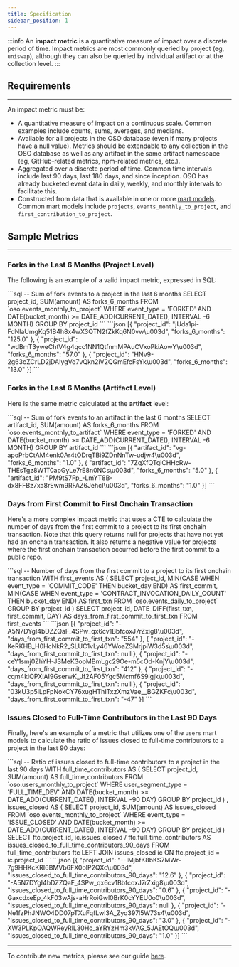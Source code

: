 ```yaml
---
title: Specification
sidebar_position: 1
---
```




:::info
An **impact metric** is a quantitative measure of impact over a discrete period of time. Impact metrics are most commonly queried by project (eg, `uniswap`), although they can also be queried by individual artifact or at the collection level.
:::

## Requirements

---

An impact metric must be:

- A quantitative measure of impact on a continuous scale. Common examples include counts, sums, averages, and medians.
- Available for all projects in the OSO database (even if many projects have a null value). Metrics should be extendable to any collection in the OSO database as well as any artifact in the same artifact namespace (eg, GitHub-related metrics, npm-related metrics, etc.).
- Aggregated over a discrete period of time. Common time intervals include last 90 days, last 180 days, and since inception. OSO has already bucketed event data in daily, weekly, and monthly intervals to facilitate this.
- Constructed from data that is available in one or more [mart models](https://github.com/opensource-observer/oso/tree/main/dbt/models/marts). Common mart models include `projects`, `events_monthly_to_project`, and `first_contribution_to_project`.

## Sample Metrics

---

### Forks in the Last 6 Months (Project Level)

The following is an example of a valid impact metric, expressed in SQL:

<Tabs>
  <TabItem value="query" label="Query" default>
    ```sql
      -- Sum of fork events to a project in the last 6 months
      SELECT
        project_id,
        SUM(amount) AS forks_6_months
      FROM `oso.events_monthly_to_project`
      WHERE 
        event_type = 'FORKED'
        AND DATE(bucket_month) >= DATE_ADD(CURRENT_DATE(), INTERVAL -6 MONTH)
      GROUP BY project_id
      ```
  </TabItem>
  <TabItem value="response" label="Response">
    ```json
      [{
        "project_id": "jUda1pi-FdNlaUmgKq51B4h8x4wX3QTN2fZkKq6N0vw\u003d",
        "forks_6_months": "125.0"
      }, {
        "project_id": "wdBmT3yweChtV4g4qcc1NN1QtfnmMPAuCVxoPkiAowY\u003d",
        "forks_6_months": "57.0"
      }, {
        "project_id": "HNv9-2g63oZCrLD2jDAIygVq7vQkn2iV2QGmEfcFsYk\u003d",
        "forks_6_months": "13.0"
      }]
    ```
  </TabItem>
</Tabs>

### Forks in the Last 6 Months (Artifact Level)

Here is the same metric calculated at the **artifact** level:

<Tabs>
  <TabItem value="query" label="Query" default>
    ```sql
      -- Sum of fork events to an artifact in the last 6 months
      SELECT
        artifact_id,
        SUM(amount) AS forks_6_months
      FROM `oso.events_monthly_to_artifact`
      WHERE 
        event_type = 'FORKED'
        AND DATE(bucket_month) >= DATE_ADD(CURRENT_DATE(), INTERVAL -6 MONTH)
      GROUP BY artifact_id
      ```
  </TabItem>
  <TabItem value="response" label="Response">
    ```json
      [{
        "artifact_id": "vg-apoPrbCtAM4enk0Ar4tODrqTBi9ZDnNnTw-udjw4\u003d",
        "forks_6_months": "1.0"
      }, {
        "artifact_id": "7ZqXfQTqiCHHcRw-THEsTgz8W1T0apGyLe7rE8n0NCs\u003d",
        "forks_6_months": "5.0"
      }, {
        "artifact_id": "PM9tS7Fp_-LmYT8B-dx8FFBz7xa8rEwm9RFAZ6JehcI\u003d",
        "forks_6_months": "1.0"
      }]
    ```
  </TabItem>
</Tabs>

### Days from First Commit to First Onchain Transaction

Here's a more complex impact metric that uses a CTE to calculate the number of days from the first commit to a project to its first onchain transaction. Note that this query returns null for projects that have not yet had an onchain transaction. It also returns a negative value for projects where the first onchain transaction occurred before the first commit to a public repo.

<Tabs>
  <TabItem value="query" label="Query" default>
    ```sql
      -- Number of days from the first commit to a project to its first onchain transaction
      WITH first_events AS (
        SELECT
          project_id,
          MIN(CASE WHEN event_type = 'COMMIT_CODE' THEN bucket_day END) AS first_commit,
          MIN(CASE WHEN event_type = 'CONTRACT_INVOCATION_DAILY_COUNT' THEN bucket_day END) AS first_txn
        FROM `oso.events_daily_to_project`
        GROUP BY project_id
      )
      SELECT
        project_id,
        DATE_DIFF(first_txn, first_commit, DAY) AS days_from_first_commit_to_first_txn
      FROM first_events
    ```
  </TabItem>
  <TabItem value="response" label="Response">
    ```json
      [{
        "project_id": "-A5N7DYgI4bDZZQaF_4SPw_qx6cv1BbfcoxJ7rZxig8\u003d",
        "days_from_first_commit_to_first_txn": "554"
      }, {
        "project_id": "-KeRKHB_H0HcNkR2_SLUC1vLy46YWoaZSMrjpiW3d5s\u003d",
        "days_from_first_commit_to_first_txn": null
      }, {
        "project_id": "-ceY1smj0ZhYH-JSMeK3opMBmLgc29Oe-m5cOd-KnjY\u003d",
        "days_from_first_commit_to_first_txn": "412"
      }, {
        "project_id": "-cqm4kiQPXiAI9GserwK_Jf2AF05Ygc5Mcmf6S9igjk\u003d",
        "days_from_first_commit_to_first_txn": null
      }, {
        "project_id": "03kU3p5lLpFpNokCY76xugHThITxzXmzVae__BGZKFc\u003d",
        "days_from_first_commit_to_first_txn": "-47"
      }]
    ```
  </TabItem>
</Tabs>

### Issues Closed to Full-Time Contributors in the Last 90 Days

Finally, here's an example of a metric that utilizes one of the `users` mart models to calculate the ratio of issues closed to full-time contributors to a project in the last 90 days:

<Tabs>
  <TabItem value="query" label="Query" default>
    ```sql
      -- Ratio of issues closed to full-time contributors to a project in the last 90 days
      WITH full_time_contributors AS (
        SELECT
          project_id,
          SUM(amount) AS full_time_contributors
        FROM `oso.users_monthly_to_project`
        WHERE
          user_segment_type = 'FULL_TIME_DEV'
          AND DATE(bucket_month) >= DATE_ADD(CURRENT_DATE(), INTERVAL -90 DAY)
        GROUP BY project_id
      )
      , issues_closed AS (
        SELECT
          project_id,
          SUM(amount) AS issues_closed
        FROM `oso.events_monthly_to_project`
        WHERE
          event_type = 'ISSUE_CLOSED'
          AND DATE(bucket_month) >= DATE_ADD(CURRENT_DATE(), INTERVAL -90 DAY)
        GROUP BY project_id
      )
      SELECT
        ftc.project_id,
        ic.issues_closed / ftc.full_time_contributors AS issues_closed_to_full_time_contributors_90_days
      FROM full_time_contributors ftc
      LEFT JOIN issues_closed ic ON ftc.project_id = ic.project_id
    ```
  </TabItem>
  <TabItem value="response" label="Response">
    ```json
      [{
        "project_id": "--IMjbfK8bKS7MWr-7g9HHKcKRI6BMVb6FX0oIP2QXc\u003d",
        "issues_closed_to_full_time_contributors_90_days": "12.6"
      }, {
        "project_id": "-A5N7DYgI4bDZZQaF_4SPw_qx6cv1BbfcoxJ7rZxig8\u003d",
        "issues_closed_to_full_time_contributors_90_days": "0.6"
      }, {
        "project_id": "-GaxcdxeEp_4kF03wAjs-aHrRoiGwl0BrK0cYYEU0o0\u003d",
        "issues_closed_to_full_time_contributors_90_days": null
      }, {
        "project_id": "-Ne1fzPhJNWO4DD07pTXuFqfLwl3A_Zyq397l5W73s4\u003d",
        "issues_closed_to_full_time_contributors_90_days": "3.0"
      }, {
        "project_id": "-XW3PLKpOAQWReyRlL30Ho_aYRYzHm3kVAG_5JAEtOQ\u003d",
        "issues_closed_to_full_time_contributors_90_days": "1.0"
      }]
    ```
  </TabItem>
</Tabs>

---

To contribute new metrics, please see our guide [here](../../../contribute/impact-models).
